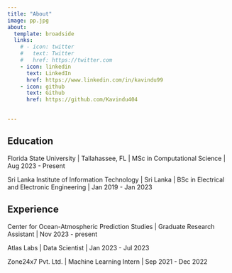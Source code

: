 ```yaml
---
title: "About"
image: pp.jpg
about:
  template: broadside
  links:
    # - icon: twitter
    #   text: Twitter
    #   href: https://twitter.com
    - icon: linkedin
      text: LinkedIn
      href: https://www.linkedin.com/in/kavindu99
    - icon: github
      text: Github
      href: https://github.com/Kavindu404
      

---
```


## Education

Florida State University | Tallahassee, FL | MSc in Computational Science | Aug 2023 - Present

Sri Lanka Institute of Information Technology | Sri Lanka | BSc in Electrical and Electronic Engineering | Jan 2019 - Jan 2023

## Experience

Center for Ocean-Atmospheric Prediction Studies | Graduate Research Assistant | Nov 2023 - present

Atlas Labs | Data Scientist | Jan 2023 - Jul 2023

Zone24x7 Pvt. Ltd. | Machine Learning Intern | Sep 2021 - Dec 2022
